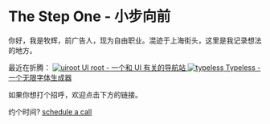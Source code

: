 # The Step One - 小步向前

你好，我是牧辉，前广告人，现为自由职业。混迹于上海街头，这里是我记录想法的地方。

最近在折腾：
<a href="https://uiroot.com" class="flex items-center gap-2 hover:text-accent-500 no-underline -mt-6">
  <img src="./products/uiroot.png" alt="uiroot" class="w-full max-w-[36px]" />
  <span>UI root    -    一个和 UI 有关的导航站</span>
</a>
<a href="https://typeless.me" class="flex items-center gap-2 hover:text-accent-500 no-underline -mt-6">
  <img src="./products/typeless.png" alt="typeless" class="w-full max-w-[36px]" />
  <span>Typeless    -    一个无限字体生成器</span>
</a>

如果你想打个招呼，欢迎点击下方的链接。

约个时间? [schedule a call](https://cal.com/molight/quick-chat)

